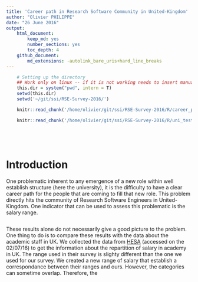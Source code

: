 ```yaml
---
title: 'Career path in Research Software Community in United-Kingdom'
author: "Olivier PHILIPPE"
date: "26 June 2016"
output:
    html_document:
        keep_md: yes
        number_sections: yes
        toc_depth: 4
    github_document:
        md_extensions: -autolink_bare_uris+hard_line_breaks
---
```


```r
    # Setting up the directory
    ## Work only on linux -- if it is not working needs to insert manually
    this.dir = system("pwd", intern = T) 
    setwd(this.dir)
    setwd('~/git/ssi/RSE-Survey-2016/')
```

```r
    knitr::read_chunk('/home/olivier/git/ssi/RSE-Survey-2016/R/career_path.R')
```

```r
    knitr::read_chunk('/home/olivier/git/ssi/RSE-Survey-2016/R/uni_test.R')
```

```r
```

```r
```

```r
```

```r
```

# Introduction

One problematic inherent to any emergence of a new role within well establish structure (here the university), it is the difficulty to have a clear career path for the people that are coming to fill that new role. 
This problem directly hits the community of Research Software Engineers in United-Kingdom.
One indicator that can be used to assess this problematic is the salary range. 

```r
```

These results alone do not necessarily give a good picture to the problem. One thing to do is to compare these results with the data about the academic staff in UK. 
We collected the data from [HESA](https://www.hesa.ac.uk/intros/staffintro1415) (accessed on the 02/07/16) to get the information about the repartition of salary in academy in UK. 
The range used in their survey is slighty different than the one we used for our survey. We created a new range of salary that establish a correspondance between their ranges and ours. However, the categories can sometime overlap. Therefore, the 


```r
```
